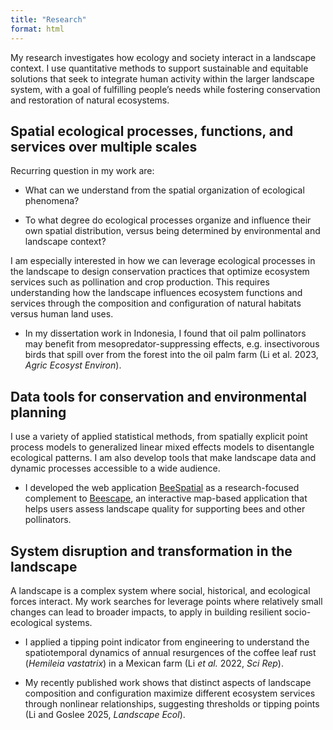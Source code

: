 ```yaml
---
title: "Research"
format: html
---
```


My research investigates how ecology and society interact in a landscape context. I use quantitative methods to support sustainable and equitable solutions that seek to integrate human activity within the larger landscape system, with a goal of fulfilling people’s needs while fostering conservation and restoration of natural ecosystems.

## Spatial ecological processes, functions, and services over multiple scales

Recurring question in my work are:

-   What can we understand from the spatial organization of ecological phenomena?

-   To what degree do ecological processes organize and influence their own spatial distribution, versus being determined by environmental and landscape context?

I am especially interested in how we can leverage ecological processes in the landscape to design conservation practices that optimize ecosystem services such as pollination and crop production. This requires understanding how the landscape influences ecosystem functions and services through the composition and configuration of natural habitats versus human land uses.

-   In my dissertation work in Indonesia, I found that oil palm pollinators may benefit from mesopredator-suppressing effects, e.g. insectivorous birds that spill over from the forest into the oil palm farm (Li et al. 2023, *Agric Ecosyst Environ*).

## Data tools for conservation and environmental planning

I use a variety of applied statistical methods, from spatially explicit point process models to generalized linear mixed effects models to disentangle ecological patterns. I am also develop tools that make landscape data and dynamic processes accessible to a wide audience.

-   I developed the web application [BeeSpatial](https://beesuite.psu.edu/beespatial/) as a research-focused complement to [Beescape](https://beescape.psu.edu/), an interactive map-based application that helps users assess landscape quality for supporting bees and other pollinators.

## System disruption and transformation in the landscape

A landscape is a complex system where social, historical, and ecological forces interact. My work searches for leverage points where relatively small changes can lead to broader impacts, to apply in building resilient socio-ecological systems.

-   I applied a tipping point indicator from engineering to understand the spatiotemporal dynamics of annual resurgences of the coffee leaf rust (*Hemileia vastatrix*) in a Mexican farm (Li *et al.* 2022, *Sci Rep*).

-   My recently published work shows that distinct aspects of landscape composition and configuration maximize different ecosystem services through nonlinear relationships, suggesting thresholds or tipping points (Li and Goslee 2025, *Landscape Ecol*).
